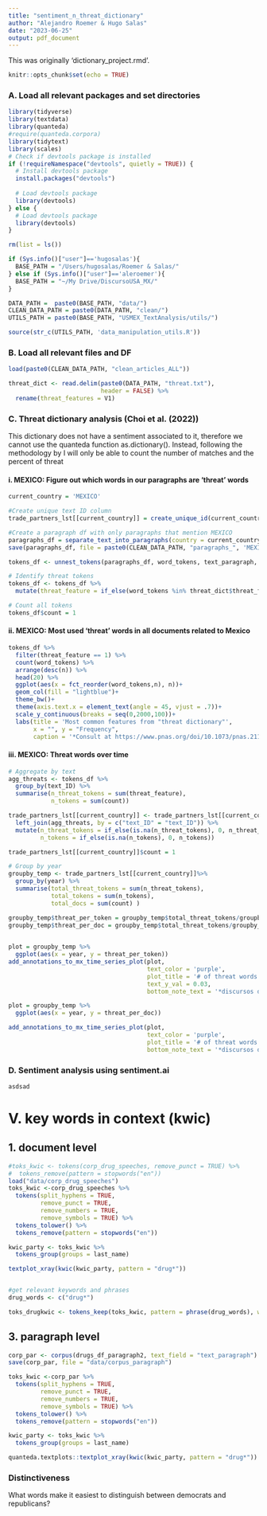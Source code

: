 ```yaml
---
title: "sentiment_n_threat_dictionary"
author: "Alejandro Roemer & Hugo Salas"
date: "2023-06-25"
output: pdf_document
---
```


This was originally 'dictionary_project.rmd'.

```r
knitr::opts_chunk$set(echo = TRUE)
```

### A. Load all relevant packages and set directories

```r
library(tidyverse)
library(textdata)
library(quanteda)
#require(quanteda.corpora)
library(tidytext)
library(scales)
# Check if devtools package is installed
if (!requireNamespace("devtools", quietly = TRUE)) {
  # Install devtools package
  install.packages("devtools")
  
  # Load devtools package
  library(devtools)
} else {
  # Load devtools package
  library(devtools)
}
```

```r
rm(list = ls())

if (Sys.info()["user"]=='hugosalas'){
  BASE_PATH = "/Users/hugosalas/Roemer & Salas/"
} else if (Sys.info()["user"]=='aleroemer'){
  BASE_PATH = "~/My Drive/DiscursoUSA_MX/"
}

DATA_PATH =  paste0(BASE_PATH, "data/")
CLEAN_DATA_PATH = paste0(DATA_PATH, "clean/")
UTILS_PATH = paste0(BASE_PATH, "USMEX_TextAnalysis/utils/")

source(str_c(UTILS_PATH, 'data_manipulation_utils.R'))
```

### B. Load all relevant files and DF

```r
load(paste0(CLEAN_DATA_PATH, "clean_articles_ALL"))

threat_dict <- read.delim(paste0(DATA_PATH, "threat.txt"),
                          header = FALSE) %>% 
  rename(threat_features = V1)
```

### C. Threat dictionary analysis (Choi et al. (2022))

This dictionary does not have a sentiment associated to it, therefore we cannot use the quanteda function as.dictionary(). Instead, following the methodology by I will only be able to count the number of matches and the percent of threat

#### i. MEXICO: Figure out which words in our paragraphs are 'threat' words

```r
current_country = 'MEXICO'

#Create unique text ID column
trade_partners_lst[[current_country]] = create_unique_id(current_country)

#Create a paragraph df with only paragraphs that mention MEXICO
paragraphs_df = separate_text_into_paragraphs(country = current_country)
save(paragraphs_df, file = paste0(CLEAN_DATA_PATH, "paragraphs_", 'MEXICO'))

tokens_df <- unnest_tokens(paragraphs_df, word_tokens, text_paragraph, token = "words")

# Identify threat tokens
tokens_df <- tokens_df %>% 
  mutate(threat_feature = if_else(word_tokens %in% threat_dict$threat_features, 1, 0))

# Count all tokens
tokens_df$count = 1
```

#### ii. MEXICO: Most used 'threat' words in all documents related to Mexico

```r
tokens_df %>% 
  filter(threat_feature == 1) %>% 
  count(word_tokens) %>% 
  arrange(desc(n)) %>%
  head(20) %>% 
  ggplot(aes(x = fct_reorder(word_tokens,n), n))+
  geom_col(fill = "lightblue")+
  theme_bw()+
  theme(axis.text.x = element_text(angle = 45, vjust = .7))+
  scale_y_continuous(breaks = seq(0,2000,100))+
  labs(title = 'Most common features from "threat dictionary"',
       x = "", y = "Frequency", 
       caption = '*Consult at https://www.pnas.org/doi/10.1073/pnas.2113891119')
```

#### iii. MEXICO: Threat words over time

```r
# Aggregate by text
agg_threats <- tokens_df %>%
  group_by(text_ID) %>%
  summarise(n_threat_tokens = sum(threat_feature),
            n_tokens = sum(count))

trade_partners_lst[[current_country]] <- trade_partners_lst[[current_country]] %>%
  left_join(agg_threats, by = c("text_ID" = "text_ID")) %>%
  mutate(n_threat_tokens = if_else(is.na(n_threat_tokens), 0, n_threat_tokens),
         n_tokens = if_else(is.na(n_tokens), 0, n_tokens))

trade_partners_lst[[current_country]]$count = 1

# Group by year
groupby_temp <- trade_partners_lst[[current_country]]%>% 
  group_by(year) %>% 
  summarise(total_threat_tokens = sum(n_threat_tokens),
            total_tokens = sum(n_tokens),
            total_docs = sum(count) )

groupby_temp$threat_per_token = groupby_temp$total_threat_tokens/groupby_temp$total_tokens
groupby_temp$threat_per_doc = groupby_temp$total_threat_tokens/groupby_temp$total_docs
  
```

```r
plot = groupby_temp %>% 
  ggplot(aes(x = year, y = threat_per_token))
add_annotations_to_mx_time_series_plot(plot, 
                                       text_color = 'purple', 
                                       plot_title = '# of threat words per token',
                                       text_y_val = 0.03,
                                       bottom_note_text = '*discursos disponibles en https://www.presidency.ucsb.edu/')
```

```r
plot = groupby_temp %>% 
  ggplot(aes(x = year, y = threat_per_doc))

add_annotations_to_mx_time_series_plot(plot, 
                                       text_color = 'purple', 
                                       plot_title = '# of threat words per doc',
                                       bottom_note_text = '*discursos disponibles en https://www.presidency.ucsb.edu/')
```

### D. Sentiment analysis using sentiment.ai

```r
asdsad

```

# V. key words in context (kwic)

## 1. document level

```r
#toks_kwic <- tokens(corp_drug_speeches, remove_punct = TRUE) %>% 
#  tokens_remove(pattern = stopwords("en"))
load("data/corp_drug_speeches")
toks_kwic <-corp_drug_speeches %>%
  tokens(split_hyphens = TRUE,
         remove_punct = TRUE,
         remove_numbers = TRUE,
         remove_symbols = TRUE) %>%
  tokens_tolower() %>% 
  tokens_remove(pattern = stopwords("en")) 

kwic_party <- toks_kwic %>% 
  tokens_group(groups = last_name)

textplot_xray(kwic(kwic_party, pattern = "drug*"))


#get relevant keywords and phrases
drug_words <- c("drug*")

toks_drugkwic <- tokens_keep(toks_kwic, pattern = phrase(drug_words), window = 5)
```

## 3. paragraph level

```r
corp_par <- corpus(drugs_df_paragraph2, text_field = "text_paragraph")
save(corp_par, file = "data/corpus_paragraph")

toks_kwic <-corp_par %>%
  tokens(split_hyphens = TRUE,
         remove_punct = TRUE,
         remove_numbers = TRUE,
         remove_symbols = TRUE) %>%
  tokens_tolower() %>% 
  tokens_remove(pattern = stopwords("en")) 

kwic_party <- toks_kwic %>% 
  tokens_group(groups = last_name)

quanteda.textplots::textplot_xray(kwic(kwic_party, pattern = "drug*"))

```

### Distinctiveness

What words make it easiest to distinguish between democrats and republicans?
